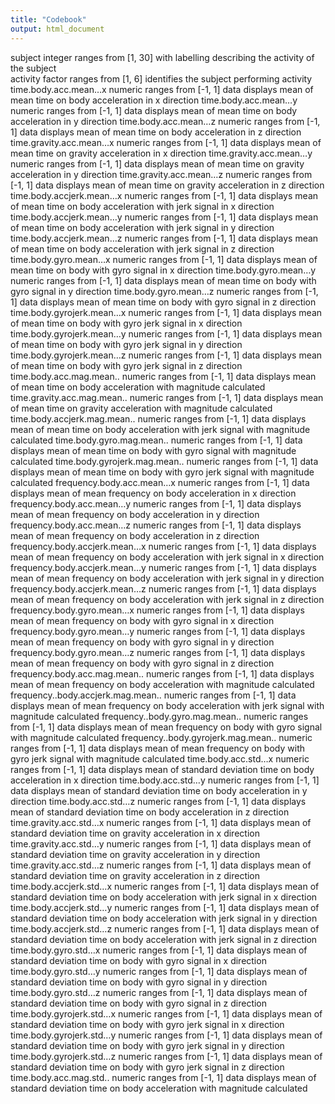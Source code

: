 ```yaml
---
title: "Codebook"
output: html_document
---
```


subject	integer ranges from [1, 30]	 with labelling describing the activity of the subject   
activity	factor ranges from [1, 6]	 identifies the subject performing activity   
time.body.acc.mean...x	numeric ranges from [-1, 1]	data displays mean of mean time on body acceleration in x direction
time.body.acc.mean...y	numeric ranges from [-1, 1]	data displays mean of mean time on body acceleration in y direction
time.body.acc.mean...z	numeric ranges from [-1, 1]	data displays mean of mean time on body acceleration in z direction
time.gravity.acc.mean...x	numeric ranges from [-1, 1]	data displays mean of mean time on gravity acceleration in x direction
time.gravity.acc.mean...y	numeric ranges from [-1, 1]	data displays mean of mean time on gravity acceleration in y direction
time.gravity.acc.mean...z	numeric ranges from [-1, 1]	data displays mean of mean time on gravity acceleration in z direction
time.body.accjerk.mean...x	numeric ranges from [-1, 1]	data displays mean of mean time on body acceleration with jerk signal  in x direction
time.body.accjerk.mean...y	numeric ranges from [-1, 1]	data displays mean of mean time on body acceleration with jerk signal  in y direction
time.body.accjerk.mean...z	numeric ranges from [-1, 1]	data displays mean of mean time on body acceleration with jerk signal  in z direction
time.body.gyro.mean...x	numeric ranges from [-1, 1]	data displays mean of mean time on body  with gyro signal  in x direction
time.body.gyro.mean...y	numeric ranges from [-1, 1]	data displays mean of mean time on body  with gyro signal  in y direction
time.body.gyro.mean...z	numeric ranges from [-1, 1]	data displays mean of mean time on body  with gyro signal  in z direction
time.body.gyrojerk.mean...x	numeric ranges from [-1, 1]	data displays mean of mean time on body  with gyro jerk signal  in x direction
time.body.gyrojerk.mean...y	numeric ranges from [-1, 1]	data displays mean of mean time on body  with gyro jerk signal  in y direction
time.body.gyrojerk.mean...z	numeric ranges from [-1, 1]	data displays mean of mean time on body  with gyro jerk signal  in z direction
time.body.acc.mag.mean..	numeric ranges from [-1, 1]	data displays mean of mean time on body acceleration  with magnitude calculated 
time.gravity.acc.mag.mean..	numeric ranges from [-1, 1]	data displays mean of mean time on gravity acceleration  with magnitude calculated 
time.body.accjerk.mag.mean..	numeric ranges from [-1, 1]	data displays mean of mean time on body acceleration with jerk signal with magnitude calculated 
time.body.gyro.mag.mean..	numeric ranges from [-1, 1]	data displays mean of mean time on body  with gyro signal with magnitude calculated 
time.body.gyrojerk.mag.mean..	numeric ranges from [-1, 1]	data displays mean of mean time on body  with gyro jerk signal with magnitude calculated 
frequency.body.acc.mean...x	numeric ranges from [-1, 1]	data displays mean of mean frequency on body acceleration in x direction
frequency.body.acc.mean...y	numeric ranges from [-1, 1]	data displays mean of mean frequency on body acceleration in y direction
frequency.body.acc.mean...z	numeric ranges from [-1, 1]	data displays mean of mean frequency on body acceleration in z direction
frequency.body.accjerk.mean...x	numeric ranges from [-1, 1]	data displays mean of mean frequency on body acceleration with jerk signal  in x direction
frequency.body.accjerk.mean...y	numeric ranges from [-1, 1]	data displays mean of mean frequency on body acceleration with jerk signal  in y direction
frequency.body.accjerk.mean...z	numeric ranges from [-1, 1]	data displays mean of mean frequency on body acceleration with jerk signal  in z direction
frequency.body.gyro.mean...x	numeric ranges from [-1, 1]	data displays mean of mean frequency on body  with gyro signal  in x direction
frequency.body.gyro.mean...y	numeric ranges from [-1, 1]	data displays mean of mean frequency on body  with gyro signal  in y direction
frequency.body.gyro.mean...z	numeric ranges from [-1, 1]	data displays mean of mean frequency on body  with gyro signal  in z direction
frequency.body.acc.mag.mean..	numeric ranges from [-1, 1]	data displays mean of mean frequency on body acceleration  with magnitude calculated 
frequency..body.accjerk.mag.mean..	numeric ranges from [-1, 1]	data displays mean of mean frequency on body acceleration with jerk signal with magnitude calculated 
frequency..body.gyro.mag.mean..	numeric ranges from [-1, 1]	data displays mean of mean frequency on body  with gyro signal with magnitude calculated 
frequency..body.gyrojerk.mag.mean..	numeric ranges from [-1, 1]	data displays mean of mean frequency on body  with gyro jerk signal with magnitude calculated 
time.body.acc.std...x	numeric ranges from [-1, 1]	data displays mean of standard deviation time on body acceleration in x direction
time.body.acc.std...y	numeric ranges from [-1, 1]	data displays mean of standard deviation time on body acceleration in y direction
time.body.acc.std...z	numeric ranges from [-1, 1]	data displays mean of standard deviation time on body acceleration in z direction
time.gravity.acc.std...x	numeric ranges from [-1, 1]	data displays mean of standard deviation time on gravity acceleration in x direction
time.gravity.acc.std...y	numeric ranges from [-1, 1]	data displays mean of standard deviation time on gravity acceleration in y direction
time.gravity.acc.std...z	numeric ranges from [-1, 1]	data displays mean of standard deviation time on gravity acceleration in z direction
time.body.accjerk.std...x	numeric ranges from [-1, 1]	data displays mean of standard deviation time on body acceleration with jerk signal  in x direction
time.body.accjerk.std...y	numeric ranges from [-1, 1]	data displays mean of standard deviation time on body acceleration with jerk signal  in y direction
time.body.accjerk.std...z	numeric ranges from [-1, 1]	data displays mean of standard deviation time on body acceleration with jerk signal  in z direction
time.body.gyro.std...x	numeric ranges from [-1, 1]	data displays mean of standard deviation time on body  with gyro signal  in x direction
time.body.gyro.std...y	numeric ranges from [-1, 1]	data displays mean of standard deviation time on body  with gyro signal  in y direction
time.body.gyro.std...z	numeric ranges from [-1, 1]	data displays mean of standard deviation time on body  with gyro signal  in z direction
time.body.gyrojerk.std...x	numeric ranges from [-1, 1]	data displays mean of standard deviation time on body  with gyro jerk signal  in x direction
time.body.gyrojerk.std...y	numeric ranges from [-1, 1]	data displays mean of standard deviation time on body  with gyro jerk signal  in y direction
time.body.gyrojerk.std...z	numeric ranges from [-1, 1]	data displays mean of standard deviation time on body  with gyro jerk signal  in z direction
time.body.acc.mag.std..	numeric ranges from [-1, 1]	data displays mean of standard deviation time on body acceleration  with magnitude calculated 
